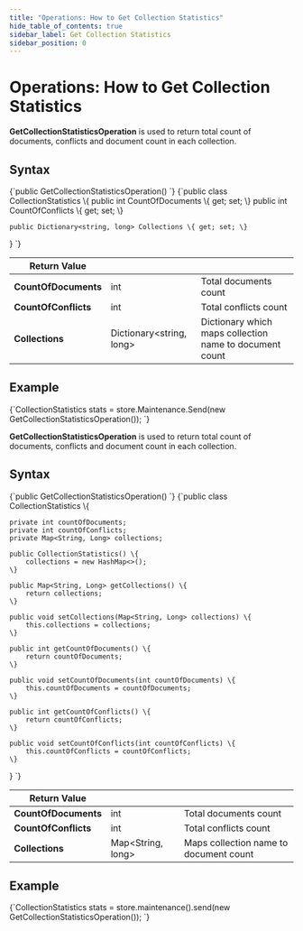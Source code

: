 ```yaml
---
title: "Operations: How to Get Collection Statistics"
hide_table_of_contents: true
sidebar_label: Get Collection Statistics
sidebar_position: 0
---
```





# Operations: How to Get Collection Statistics
<LanguageSwitcher supportedLanguages={supportedLanguages} />
<LanguageContent language="csharp">


**GetCollectionStatisticsOperation** is used to return total count of documents, conflicts and document count in each collection.

## Syntax

<TabItem value="stats_1" label="stats_1">
<CodeBlock language="csharp">
{`public GetCollectionStatisticsOperation()
`}
</CodeBlock>
</TabItem>

<TabItem value="stats_2" label="stats_2">
<CodeBlock language="csharp">
{`public class CollectionStatistics
\{
    public int CountOfDocuments \{ get; set; \}
    public int CountOfConflicts \{ get; set; \}

    public Dictionary<string, long> Collections \{ get; set; \}
\}
`}
</CodeBlock>
</TabItem>

| Return Value | | |
| ------------- | ----- | ---- |
| **CountOfDocuments** | int | Total documents count |
| **CountOfConflicts** | int | Total conflicts count |
| **Collections** | Dictionary&lt;string, long&gt; | Dictionary which maps collection name to document count |

## Example

<TabItem value="stats_3" label="stats_3">
<CodeBlock language="csharp">
{`CollectionStatistics stats = store.Maintenance.Send(new GetCollectionStatisticsOperation());
`}
</CodeBlock>
</TabItem>


</LanguageContent>
<LanguageContent language="java">


**GetCollectionStatisticsOperation** is used to return total count of documents, conflicts and document count in each collection.

## Syntax

<TabItem value="stats_1" label="stats_1">
<CodeBlock language="java">
{`public GetCollectionStatisticsOperation()
`}
</CodeBlock>
</TabItem>

<TabItem value="stats_2" label="stats_2">
<CodeBlock language="java">
{`public class CollectionStatistics \{

    private int countOfDocuments;
    private int countOfConflicts;
    private Map<String, Long> collections;

    public CollectionStatistics() \{
        collections = new HashMap<>();
    \}

    public Map<String, Long> getCollections() \{
        return collections;
    \}

    public void setCollections(Map<String, Long> collections) \{
        this.collections = collections;
    \}

    public int getCountOfDocuments() \{
        return countOfDocuments;
    \}

    public void setCountOfDocuments(int countOfDocuments) \{
        this.countOfDocuments = countOfDocuments;
    \}

    public int getCountOfConflicts() \{
        return countOfConflicts;
    \}

    public void setCountOfConflicts(int countOfConflicts) \{
        this.countOfConflicts = countOfConflicts;
    \}
\}
`}
</CodeBlock>
</TabItem>

| Return Value | | |
| ------------- | ----- | ---- |
| **CountOfDocuments** | int | Total documents count |
| **CountOfConflicts** | int | Total conflicts count |
| **Collections** | Map&lt;String, long&gt; | Maps collection name to document count |

## Example

<TabItem value="stats_3" label="stats_3">
<CodeBlock language="java">
{`CollectionStatistics stats = store.maintenance().send(new GetCollectionStatisticsOperation());
`}
</CodeBlock>
</TabItem>


</LanguageContent>

<!---
### Operations
- [What are Operations](../../../client-api/operations/what-are-operations)
- [How to Get Database Statistics](../../../client-api/operations/maintenance/get-statistics)

### FAQ
- [What is a Collection](../../../client-api/faq/what-is-a-collection)


-->